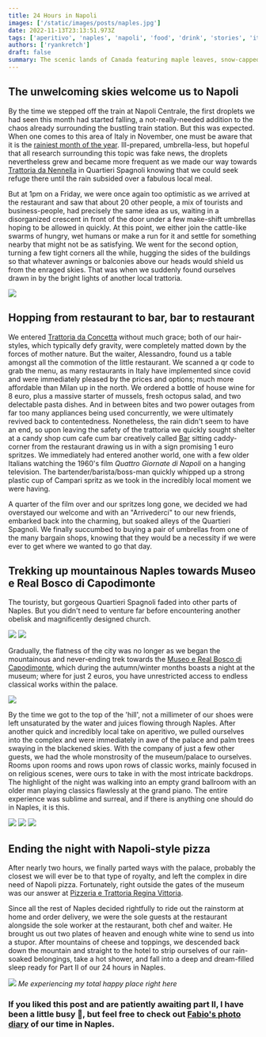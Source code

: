 ```yaml
---
title: 24 Hours in Napoli
images: ['/static/images/posts/naples.jpg']
date: 2022-11-13T23:13:51.973Z
tags: ['aperitivo', 'naples', 'napoli', 'food', 'drink', 'stories', 'italy', 'europe', 'travel']
authors: ['ryankretch']
draft: false
summary: The scenic lands of Canada featuring maple leaves, snow-capped mountains, turquoise lakes and Toronto. Take in the sights in this photo gallery exhibition and see how easy it is to replicate with some MDX magic and tailwind classes.
---
```


## The unwelcoming skies welcome us to Napoli
By the time we stepped off the train at Napoli Centrale, the first droplets we had seen this month had started falling, a not-really-needed addition to the chaos already surrounding the bustling train station. But this was expected. When one comes to this area of Italy in November, one must be aware that it is the [rainiest month of the year](https://italyexplained.com/traveling-to-italy-in-november/). Ill-prepared, umbrella-less, but hopeful that all research surrounding this topic was fake news, the droplets nevertheless grew and became more frequent as we made our way towards [Trattoria da Nennella](https://www.facebook.com/trattoriadanennella/) in Quartieri Spagnoli knowing that we could seek refuge there until the rain subsided over a fabulous local meal. 

But at 1pm on a Friday, we were once again too optimistic as we arrived at the restaurant and saw that about 20 other people, a mix of tourists and business-people, had precisely the same idea as us, waiting in a disorganized crescent in front of the door under a few make-shift umbrellas hoping to be allowed in quickly. At this point, we either join the cattle-like swarms of hungry, wet humans or make a run for it and settle for something nearby that might not be as satisfying. We went for the second option, turning a few tight corners all the while, hugging the sides of the buildings so that whatever awnings or balconies above our heads would shield us from the enraged skies. That was when we suddenly found ourselves drawn in by the bright lights of another local trattoria. 

![](https://res.cloudinary.com/dx4cuted1/image/upload/q_60/v1667733305/Naples/naples_5_quartieri_Spagnoli_ukgidq.jpg)

## Hopping from restaurant to bar, bar to restaurant
We entered [Trattoria da Concetta](https://www.facebook.com/trattorianapoletanadaconcetta/) without much grace; both of our hair-styles, which typically defy gravity, were completely matted down by the forces of mother nature. But the waiter, Alessandro, found us a table amongst all the commotion of the little restaurant. We scanned a qr code to grab the menu, as many restaurants in Italy have implemented since covid and were immediately pleased by the prices and options; much more affordable than Milan up in the north. We ordered a bottle of house wine for 8 euro, plus a massive starter of mussels, fresh octopus salad, and two delectable pasta dishes. And in between bites and two power outages from far too many appliances being used concurrently, we were ultimately revived back to contentedness. Nonetheless, the rain didn't seem to have an end, so upon leaving the safety of the trattoria we quickly sought shelter at a candy shop cum cafe cum bar creatively called [Bar](https://www.google.com/maps/@40.8424258,14.2479386,3a,75y,228.89h,71.38t/data=!3m6!1e1!3m4!1s3_4GTS1jvghZWNJLSIViaw!2e0!7i16384!8i8192) sitting caddy-corner from the restaurant drawing us in with a sign promising 1 euro spritzes. We immediately had entered another world, one with a few older Italians watching the 1960's film *Quattro Giornate di Napoli* on a hanging television. The bartender/barista/boss-man quickly whipped up a strong plastic cup of Campari spritz as we took in the incredibly local moment we were having. 

A quarter of the film over and our spritzes long gone, we decided we had overstayed our welcome and with an "Arrivederci" to our new friends, embarked back into the charming, but soaked alleys of the Quartieri Spagnoli. We finally succumbed to buying a pair of umbrellas from one of the many bargain shops, knowing that they would be a necessity if we were ever to get where we wanted to go that day. 

## Trekking up mountainous Naples towards Museo e Real Bosco di Capodimonte

The touristy, but gorgeous Quartieri Spagnoli faded into other parts of Naples. But you didn't need to venture far before encountering another obelisk and magnificently designed church. 

![](https://res.cloudinary.com/dx4cuted1/image/upload/q_60/v1667733314/Naples/naples_10_qd6wct.jpg)
![](https://res.cloudinary.com/dx4cuted1/image/upload/q_60/v1667733225/Naples/naples_11_wyulth.jpg)

Gradually, the flatness of the city was no longer as we began the mountainous and never-ending trek towards the [Museo e Real Bosco di Capodimonte](https://business.facebook.com/pg/museodicapodimonte/posts/), which during the autumn/winter months boasts a night at the museum; where for just 2 euros, you have unrestricted access to endless classical works within the palace. 

![](https://res.cloudinary.com/dx4cuted1/image/upload/q_60/v1667733222/Naples/naples_12_k9kpsn.jpg)

By the time we got to the top of the 'hill', not a millimeter of our shoes were left unsaturated by the water and juices flowing through Naples. After another quick and incredibly local take on aperitivo, we pulled ourselves into the complex and were immediately in awe of the palace and palm trees swaying in the blackened skies. With the company of just a few other guests, we had the whole monstrosity of the museum/palace to ourselves. Rooms upon rooms and rows upon rows of classic works, mainly focused in on religious scenes, were ours to take in with the most intricate backdrops. The highlight of the night was walking into an empty grand ballroom with an older man playing classics flawlessly at the grand piano. The entire experience was sublime and surreal, and if there is anything one should do in Naples, it is this. 

![](https://res.cloudinary.com/dx4cuted1/image/upload/q_60/v1667733264/Naples/naples_13_ajoxvo.jpg)
![](https://res.cloudinary.com/dx4cuted1/image/upload/q_60/v1667733317/Naples/naples_16_lovnvo.jpg)
![](https://res.cloudinary.com/dx4cuted1/image/upload/q_60/v1667733274/Naples/naples_15_capodimonte_k2vceu.jpg)


## Ending the night with Napoli-style pizza

After nearly two hours, we finally parted ways with the palace, probably the closest we will ever be to that type of royalty, and left the complex in dire need of Napoli pizza. Fortunately, right outside the gates of the museum was our answer at [Pizzeria e Trattoria Regina Vittoria](https://pizzeria-vittoria.business.site/).

Since all the rest of Naples decided rightfully to ride out the rainstorm at home and order delivery, we were the sole guests at the restaurant alongside the sole worker at the restaurant, both chef and waiter. He brought us out two plates of heaven and enough white wine to send us into a stupor. After mountains of cheese and toppings, we descended back down the mountain and straight to the hotel to strip ourselves of our rain-soaked belongings, take a hot shower, and fall into a deep and dream-filled sleep ready for Part II of our 24 hours in Naples.

![](https://res.cloudinary.com/dx4cuted1/image/upload/q_60/v1667733340/Naples/naples_19_pizza_twkbjc.jpg)
*Me experiencing my total happy place right here*

### If you liked this post and are patiently awaiting part II, I have been a little busy 🙈, but feel free to check out [Fabio's photo diary](https://www.thefabryk.com/naples-pizza-amore-e-fantasia/) of our time in Naples.
